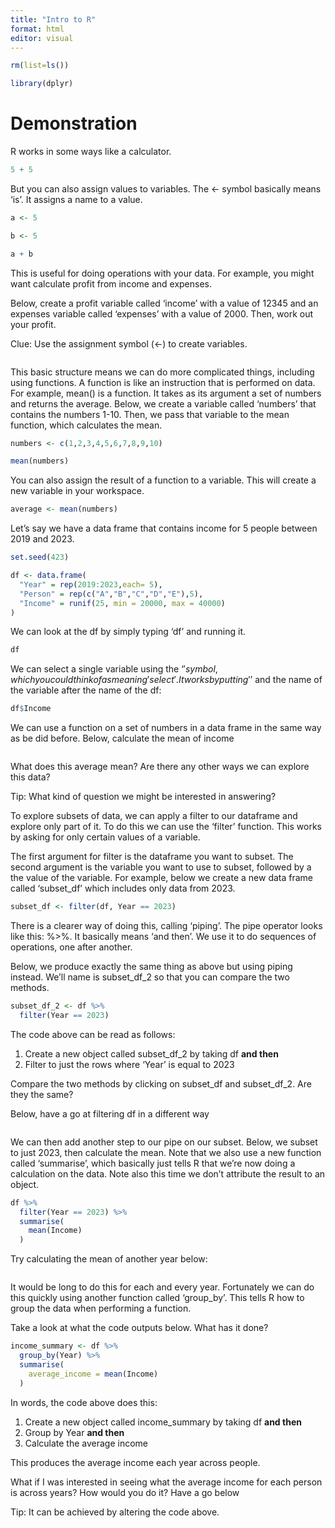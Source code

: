 ```yaml
---
title: "Intro to R"
format: html
editor: visual
---
```


```r
rm(list=ls())
```

```r
library(dplyr)
```


# Demonstration

R works in some ways like a calculator.

```r
5 + 5
```

But you can also assign values to variables. The <- symbol basically means 'is'. It assigns a name to a value.

```r
a <- 5 

b <- 5

a + b
```

This is useful for doing operations with your data. For example, you might want calculate profit from income and expenses.

Below, create a profit variable called 'income' with a value of 12345 and an expenses variable called 'expenses' with a value of 2000. Then, work out your profit.

:::callout-note:::
Clue: Use the assignment symbol (<-) to create variables.
:::

```r

```

This basic structure means we can do more complicated things, including using functions. A function is like an instruction that is performed on data. For example, mean() is a function. It takes as its argument a set of numbers and returns the average. Below, we create a variable called 'numbers' that contains the numbers 1-10. Then, we pass that variable to the mean function, which calculates the mean.

```r
numbers <- c(1,2,3,4,5,6,7,8,9,10)

mean(numbers)
```
You can also assign the result of a function to a variable. This will create a new variable in your workspace.

```r
average <- mean(numbers)
```

Let's say we have a data frame that contains income for 5 people between 2019 and 2023. 

```r
set.seed(423)

df <- data.frame(
  "Year" = rep(2019:2023,each= 5),
  "Person" = rep(c("A","B","C","D","E"),5),
  "Income" = runif(25, min = 20000, max = 40000)
)
```

We can look at the df by simply typing 'df' and running it. 

```r
df
```

We can select a single variable using the '$' symbol, which you could think of as meaning 'select'. It works by putting '$' and the name of the variable after the name of the df:

```r
df$Income
```

We can use a function on a set of numbers in a data frame in the same way as be did before. Below, calculate the mean of income

```r

```

What does this average mean? Are there any other ways we can explore this data? 

:::callout-note:::
Tip: What kind of question we might be interested in answering?
:::

To explore subsets of data, we can apply a filter to our dataframe and explore only part of it. To do this we can use the 'filter' function. This works by asking for only certain values of a variable.

The first argument for filter is the dataframe you want to subset. The second argument is the variable you want to use to subset, followed by a the value of the variable. For example, below we create a new data frame called 'subset_df' which includes only data from 2023. 

```r
subset_df <- filter(df, Year == 2023)
```

There is a clearer way of doing this, calling 'piping'. The pipe operator looks like this: %>%. It basically means 'and then'. We use it to do sequences of operations, one after another.

Below, we produce exactly the same thing as above but using piping instead. We'll name is subset_df_2 so that you can compare the two methods.

```r
subset_df_2 <- df %>%
  filter(Year == 2023)
```

The code above can be read as follows:

1. Create a new object called subset_df_2 by taking df **and then**
2. Filter to just the rows where 'Year' is equal to 2023

:::callout-note:::
Compare the two methods by clicking on subset_df and subset_df_2. Are they the same?
:::

Below, have a go at filtering df in a different way

```r

```

We can then add another step to our pipe on our subset. Below, we subset to just 2023, then calculate the mean. Note that we also use a new function called 'summarise', which basically just tells R that we're now doing a calculation on the data. Note also this time we don't attribute the result to an object.

```r
df %>%
  filter(Year == 2023) %>%
  summarise(
    mean(Income)
  )
```
Try calculating the mean of another year below:

```r

```

It would be long to do this for each and every year. Fortunately we can do this quickly using another function called 'group_by'. This tells R how to group the data when performing a function.

Take a look at what the code outputs below. What has it done?

```r
income_summary <- df %>%
  group_by(Year) %>%
  summarise(
    average_income = mean(Income)
  )
```

In words, the code above does this:

1. Create a new object called income_summary by taking df **and then**
2. Group by Year **and then**
3. Calculate the average income

This produces the average income each year across people.

What if I was interested in seeing what the average income for each person is across years? How would you do it? Have a go below

:::callout-note
Tip: It can be achieved by altering the code above.
:::

```r

```

